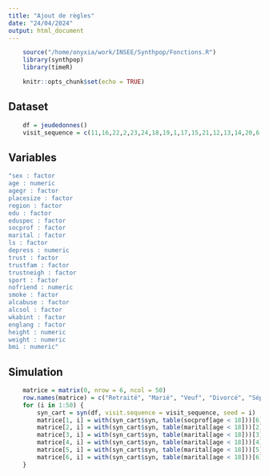 ```yaml
---
title: "Ajout de règles"
date: "24/04/2024"
output: html_document
---
```


```r
    source("/home/onyxia/work/INSEE/Synthpop/Fonctions.R")
    library(synthpop)
    library(timeR)
```

```r
    knitr::opts_chunk$set(echo = TRUE)
```

## Dataset
```r
    df = jeudedonnes()
    visit_sequence = c(11,16,22,2,23,24,18,19,1,17,15,21,12,13,14,20,6,3,9,4,10,8,5,7)
```

## Variables
```r
"sex : factor 
age : numeric 
agegr : factor 
placesize : factor 
region : factor 
edu : factor 
eduspec : factor 
socprof : factor 
marital : factor 
ls : factor 
depress : numeric 
trust : factor 
trustfam : factor 
trustneigh : factor 
sport : factor 
nofriend : numeric 
smoke : factor 
alcabuse : factor 
alcsol : factor 
wkabint : factor 
englang : factor 
height : numeric 
weight : numeric 
bmi : numeric"
```

## Simulation
```r
    matrice = matrix(0, nrow = 6, ncol = 50)
    row.names(matrice) = c("Retraité", "Marié", "Veuf", "Divorcé", "Séparé légalement", "Séparé de facto")
    for (i in 1:50) {
        syn_cart = syn(df, visit.sequence = visit_sequence, seed = i)
        matrice[1, i] = with(syn_cart$syn, table(socprof[age < 18]))[6]
        matrice[2, i] = with(syn_cart$syn, table(marital[age < 18]))[2]
        matrice[3, i] = with(syn_cart$syn, table(marital[age < 18]))[3]
        matrice[4, i] = with(syn_cart$syn, table(marital[age < 18]))[4]
        matrice[5, i] = with(syn_cart$syn, table(marital[age < 18]))[5]
        matrice[6, i] = with(syn_cart$syn, table(marital[age < 18]))[6]
    }
```